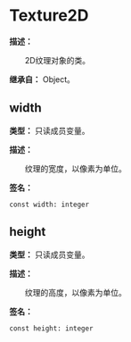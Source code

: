 
# Texture2D

**描述：**

&emsp;&emsp;2D纹理对象的类。

**继承自：** Object。

## width

**类型：** 只读成员变量。

**描述：**

&emsp;&emsp;纹理的宽度，以像素为单位。

**签名：**
```tl
const width: integer
```

## height

**类型：** 只读成员变量。

**描述：**

&emsp;&emsp;纹理的高度，以像素为单位。

**签名：**
```tl
const height: integer
```
